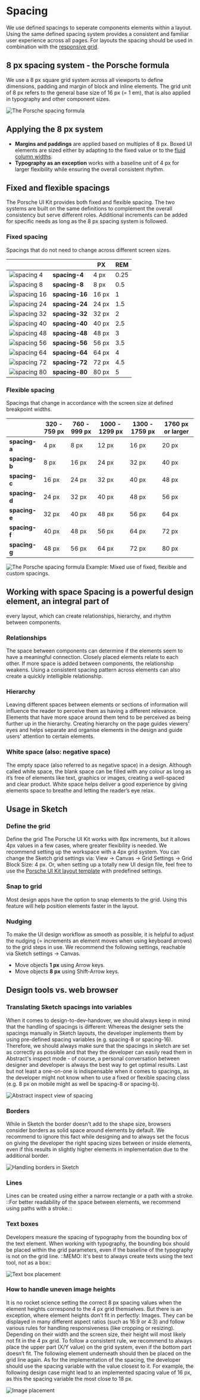 # Spacing

We use defined spacings to seperate components elements within a layout. Using the same defined spacing system provides a consistent and familiar user experience across all pages. For layouts the spacing should be used in combination with the [responsive grid](#/layout/grid).

## 8 px spacing system - the Porsche formula
We use a 8 px square grid system across all viewports to define dimensions, padding and margin of block and inline elements. The grid unit of 8 px refers to
the general base size of 16 px (= 1 em), that is also applied in typography and other component sizes.

![The Porsche spacing formula](assets/workshop/layout/spacing/assets/spacings-formula.png)


## Applying the 8 px system

- **Margins and paddings** are applied based on multiples of 8 px. Boxed UI elements are sized either by adapting to the fixed value or to the [fluid column widths](#/layout/grid).
- **Typography as an exception** works with a baseline unit of 4 px for larger flexibility while ensuring the overall consistent rhythm.

## Fixed and flexible spacings

The Porsche UI Kit provides both fixed and flexible spacing. The two systems are built on the same definitions to complement the overall consistency but serve different roles. Additional increments can be added for specific needs as long as the 8 px spacing system is followed.

### Fixed spacing 
Spacings that do not need to change across different screen sizes.

|       	|     	| PX  	| REM 	|
|------------	|-------	|------	|---------	|
| ![spacing 4](assets/workshop/layout/spacing/assets/spacing-4.png) | **spacing-4**  	| 4 px  	| 0.25 	|  
| ![spacing 8](assets/workshop/layout/spacing/assets/spacing-8.png) | **spacing-8**  	| 8 px  	| 0.5  	| 
| ![spacing 16](assets/workshop/layout/spacing/assets/spacing-16.png) | **spacing-16** 	| 16 px 	| 1    	| 
| ![spacing 24](assets/workshop/layout/spacing/assets/spacing-24.png) |**spacing-24** 	| 24 px 	| 1.5  	| 
| ![spacing 32](assets/workshop/layout/spacing/assets/spacing-32.png) |**spacing-32** 	| 32 px 	| 2    	| 
| ![spacing 40](assets/workshop/layout/spacing/assets/spacing-40.png) |**spacing-40** 	| 40 px 	| 2.5  	| 
| ![spacing 48](assets/workshop/layout/spacing/assets/spacing-48.png) |**spacing-48** 	| 48 px 	| 3    	| 
| ![spacing 56](assets/workshop/layout/spacing/assets/spacing-56.png) |**spacing-56** 	| 56 px 	| 3.5  	| 
| ![spacing 64](assets/workshop/layout/spacing/assets/spacing-64.png) |**spacing-64** 	| 64 px 	| 4    	| 
| ![spacing 72](assets/workshop/layout/spacing/assets/spacing-72.png) |**spacing-72** 	| 72 px 	| 4.5  	| 
| ![spacing 80](assets/workshop/layout/spacing/assets/spacing-80.png) |**spacing-80** 	| 80 px 	| 5    	| 

### Flexible spacing 
Spacings that change in accordance with the screen size at defined breakpoint widths.

|  | 320 - 759 px | 760 - 999 px | 1000 - 1299 px | 1300 - 1759 px | 1760  px or larger  |
| -------- | --- | --- | --- | --- | --- |
| **spacing-a** | 4 px  | 8 px  | 12 px | 16 px | 20 px |
| **spacing-b** | 8 px  | 16 px | 24 px | 32 px | 40 px |
| **spacing-c** | 16 px | 24 px | 32 px | 40 px | 48 px |
| **spacing-d** | 24 px | 32 px | 40 px | 48 px | 56 px |
| **spacing-e** | 32 px | 40 px | 48 px | 56 px | 64 px |
| **spacing-f** | 40 px | 48 px | 56 px | 64 px | 72 px |
| **spacing-g** | 48 px | 56 px | 64 px | 72 px | 80 px |

![The Porsche spacing formula](assets/workshop/layout/spacing/assets/spacings-example-02.png)
Example: Mixed use of fixed, flexible and custom spacings.

## Working with space Spacing is a powerful design element, an integral part of
every layout, which can create relationships, hierarchy, and rhythm between
components.

### Relationships

The space between components can determine if the elements
seem to have a meaningful connection. Closely placed elements relate to each
other. If more space is added between components, the relationship weakens. Using a consistent spacing pattern across elements can also create a quickly
intelligible relationship.

### Hierarchy

Leaving different spaces between elements or sections of
information will influence the reader to perceive them as having a different
relevance. Elements that have more space around them tend to be perceived as being
further up in the hierarchy. Creating hierarchy on the page guides viewers' eyes and helps
separate and organise elements in the design and guide users' attention to
certain elements.

### White space (also: negative space)

The empty space (also referred to as negative space) in a
design. Although called white space, the blank space can be filled with any colour
as long as it’s free of elements like text, graphics or images, creating a
well-spaced and clear product. White space helps deliver a good experience by
giving elements space to breathe and letting the reader’s eye relax.

## Usage in Sketch

### Define the grid
Define the grid The Porsche UI Kit works with 8px
increments, but it allows 4px values in a few cases, where greater flexibility is
needed. We recommend setting up the workspace with a 4px grid system. You can
change the Sketch grid settings via: View → Canvas → Grid Settings → Grid Block
Size: 4 px. Or, when setting up a totally new UI design file, feel free to use
the [Porsche UI Kit layout template](http://ui.porsche.com/latest/porsche-ui-kit-layout-template.sketch) with predefined settings.

### Snap to grid
Most design apps have the option to snap elements to the grid.
Using this feature will help position elements faster in the layout.

### Nudging
To make the UI design workflow as smooth as possible, it is helpful to adjust
the nudging (= increments an element moves when using keyboard arrows) to the
grid steps in use. We recommend the following settings, reachable via Sketch
settings → Canvas.

- Move objects **1 px** using Arrow keys. 
- Move objects **8 px** using Shift-Arrow keys.

## Design tools vs. web browser

### Translating Sketch spacings into variables 

When it comes to design-to-dev-handover, we should always keep in mind that the handling of
spacings is different: Whereas the designer sets the spacings manually in Sketch
layouts, the developer implements them by using pre-defined spacing variables
(e.g. spacing-8 or spacing-16). Therefore, we should always make sure that the
spacings in sketch are set as correctly as possible and that they the developer
can easily read them in Abstract's inspect mode - of course, a personal
conversation between designer and developer is always the best way to get
optimal results. Last but not least a one-on-one is indispensable when it comes
to spacings, as the developer might not know when to use a fixed or flexible
spacing class (e.g. 8 px on mobile might as well be spacing-8 or spacing-b).

![Abstract inspect view of spacing](assets/workshop/layout/spacing/assets/spacings-inspect.png)

### Borders
While in Sketch the border doesn't add to the shape size, browsers
consider borders as solid space around elements by default. We recommend to
ignore this fact while designing and to always set the focus on giving the developer
the right spacing sizes between or inside elements, even if this results in
slightly higher elements in implementation due to the additional border.

![Handling borders in Sketch](assets/workshop/layout/spacing/assets/spacings-borders.png)

### Lines
Lines can be created using either a narrow rectangle or a path
with a stroke. ::For better readability of the space between elements, we
recommend using paths with a stroke.::

### Text boxes
Developers measure the spacing of typography from the bounding box
of the text element. When working with typography, the bounding box should be
placed within the grid parameters, even if the baseline of the typography is not
on the grid line. ::MEMO: It's best to always create texts using the text tool, not as a
box::

![Text box placement](assets/workshop/layout/spacing/assets/spacings-bounding-box.png)

### How to handle uneven image heights
It is no rocket science setting the correct 8 px spacing values when the element
heights correspond to the 4 px grid themselves. But there is an exception, where
element heights don’t fit in perfectly: Images. They can be displayed in many
different aspect ratios (such as 16:9 or 4:3) and follow various rules for
handling responsiveness (like cropping or resizing). Depending on their width
and the screen size, their height will most likely not fit in the 4 px grid. To
follow a consistent rule, we recommend to always place the upper part (X/Y
value) on the grid system, even if the bottom part doesn’t fit. The following
element underneath should then be placed on the grid line again. As for the
implementation of the spacing, the developer should use the spacing variable
with the value closest to it. For example, the following design case might lead
to an implemented spacing value of 16 px, as this the spacing variable the most
close to 18 px.

![Image placement](assets/workshop/layout/spacing/assets/spacing-images.png)